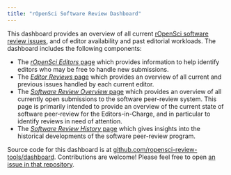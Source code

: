 ```yaml
---
title: "rOpenSci Software Review Dashboard"
---
```


This dashboard provides an overview of all current [rOpenSci software review
issues](https://github.com/ropensci/software-review/issues), and of editor
availability and past editorial workloads. The dashboard includes the following components:

- The [*rOpenSci Editors* page](./editors.qmd) which provides information to
  help identify editors who may be free to handle new submissions.
- The [*Editor Reviews* page](./ed-reviews.qmd) which provides an overview of
  all current and previous issues handled by each current editor.
- The [*Software Review Overview* page](./reviews.qmd) which provides an
  overview of all currently open submissions to the software peer-review
  system. This page is primarily intended to provide an overview of the current
  state of software peer-review for the Editors-in-Charge, and in particular to
  identify reviews in need of attention.
- The [*Software Review History* page](./history.qmd) which gives insights into
  the historical developments of the software peer-review program.

Source code for this dashboard is at
[github.com/ropensci-review-tools/dashboard](https://github.com/ropensci-review-tools/dashboard).
Contributions are welcome! Please feel free to open [an issue in that
repository](https://github.com/ropensci-review-tools/dashboard/issues).
